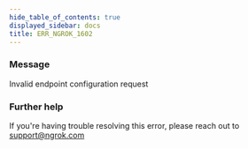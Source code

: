 ```yaml
---
hide_table_of_contents: true
displayed_sidebar: docs
title: ERR_NGROK_1602
---
```




### Message

Invalid endpoint configuration request

<ErrorDetails error="err_ngrok_1602" />

### Further help

If you're having trouble resolving this error, please reach out to [support@ngrok.com](mailto:support@ngrok.com?subject=Help%20with%20ERR_NGROK_1602)
